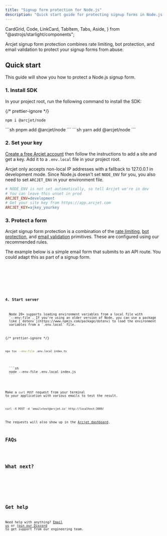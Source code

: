 ```yaml
---
title: "Signup form protection for Node.js"
description: "Quick start guide for protecting signup forms in Node.js."
---
```


  CardGrid,
  Code,
  LinkCard,
  TabItem,
  Tabs,
  Aside,
} from "@astrojs/starlight/components";

Arcjet signup form protection combines rate limiting, bot protection, and email
validation to protect your signup forms from abuse.

<WhatIsArcjet />

## Quick start

This guide will show you how to protect a Node.js signup form.

### 1. Install SDK

In your project root, run the following command to install the SDK:

{/* prettier-ignore */}
<Tabs>
<TabItem label="npm">
```sh
npm i @arcjet/node
```
</TabItem>
<TabItem label="pnpm">
```sh
pnpm add @arcjet/node
```
</TabItem>
<TabItem label="yarn">
```sh
yarn add @arcjet/node
```
</TabItem>
</Tabs>

### 2. Set your key

[Create a free Arcjet account](https://app.arcjet.com) then follow the
instructions to add a site and get a key. Add it to a `.env.local` file in your
project root.

Arcjet only accepts non-local IP addresses with a fallback to 127.0.0.1 in
development mode. Since Node.js doesn't set `NODE_ENV` for you, you also need to
set `ARCJET_ENV` in your environment file.

```ini title=".env.local"
# NODE_ENV is not set automatically, so tell Arcjet we're in dev
# You can leave this unset in prod
ARCJET_ENV=development
# Get your site key from https://app.arcjet.com
ARCJET_KEY=ajkey_yourkey
```

### 3. Protect a form

Arcjet signup form protection is a combination of the [rate
limiting](/rate-limiting/quick-start?f=node-js), [bot
protection](/bot-protection/quick-start?f=node-js), and [email
validation](/email-validation/quick-start?f=nodejs) primitives. These are
configured using our recommended rules.

The example below is a simple email form that submits to an API route. You could
adapt this as part of a signup form.

<Tabs>
  <TabItem label="TS">
    <Code code={Step3TS} lang="ts" />
  </TabItem>
  <TabItem label="JS">
    <Code code={Step3JS} lang="js" />
  </TabItem>
</Tabs>

### 4. Start server

<Aside type="note" title="env files">
  Node 20+ supports loading environment variables from a local file with
  `--env-file`. If you're using an older version of Node, you can use a package
  like [`dotenv`](https://www.npmjs.com/package/dotenv) to load the environment
  variables from a `.env.local` file.
</Aside>

{/* prettier-ignore */}
<Tabs>
  <TabItem label="TS">
  ```sh
  npx tsx --env-file .env.local index.ts
  ```
  </TabItem>
  <TabItem label="JS">
  ```sh
  node --env-file .env.local index.js
  ```
  </TabItem>
</Tabs>

Make a `curl` `POST` request from your terminal to your application with various
emails to test the result.

```shell
curl -X POST -d 'email=test@arcjet.io' http://localhost:3000/
```

The requests will also show up in the [Arcjet
dashboard](https://app.arcjet.com).

## FAQs

<FAQs />

## What next?

<CardGrid>
  <LinkCard
    title="Signup protection reference"
    href="/signup-protection/reference/nodejs"
    description="Full details about signup form protection."
  />
  <LinkCard
    title="SDK reference"
    href="/reference/nodejs"
    description="Node.js SDK reference guide."
  />
  <LinkCard
    title="Testing"
    href="/testing"
    description="Write tests for your rules."
  />
</CardGrid>

## Get help

Need help with anything? [Email us](mailto:support@arcjet.com) or [join our
Discord](https://discord.gg/TPra6jqZDC) to get support from our
engineering team.

<Comments />
